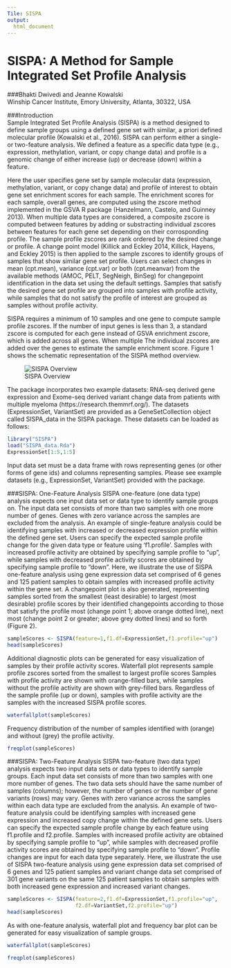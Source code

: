 ```yaml
---
Tile: SISPA
output:
  html_document
---
```

<!--
%\VignetteEngine{rmarkdown::render}
%\VignetteIndexEntry{SISPA:Method for Sample Integrated Set Profile Analysis}
-->
  
SISPA: A Method for Sample Integrated Set Profile Analysis
=====================================================================================================
###Bhakti Dwivedi and Jeanne Kowalski  
Winship Cancer Institute, Emory University, Atlanta, 30322, USA  
  
###Introduction  
Sample Integrated Set Profile Analysis (SISPA) is a method designed to define sample groups using a defined gene set with similar, a priori defined molecular profile (Kowalski et al., 2016). SISPA can perform either a single- or two-feature analysis. We defined a feature as a specific data type (e.g., expression, methylation, variant, or copy change data) and profile is a genomic change of either increase (up) or decrease (down) within a feature. 

Here the user specifies gene set by sample molecular data (expression, methylation, variant, or copy change data) and profile of interest to obtain gene set enrichment scores for each sample. The enrichment scores for each sample, overall genes, are computed using the zscore method implemented in the GSVA R package (Hanzelmann, Castelo, and Guinney 2013). When multiple data types are considered, a composite zscore is computed between features by adding or substracting individual zscores between features for each gene set depending on their corrosponding profile. The sample profile zscores are rank ordered by the desired change or profile. A change point model (Killick and Eckley 2014, Killick, Hayens, and Eckley 2015) is then applied to the sample zscores to identify groups of samples that show similar gene set profile. Users can select changes in mean (cpt.mean), variance (cpt.var) or both (cpt.meanvar) from the available methods (AMOC, PELT, SegNeigh, BinSeg) for changepoint identification in the data set using the default settings. Samples that satisfy the desired gene set profile are grouped into samples with profile activity, while samples that do not satisfy the profile of interest are grouped as samples without profile activity. 

SISPA requires a minimum of 10 samples and one gene to compute sample profile zscores. If the number of input genes is less than 3, a standard zscore is computed for each gene instead of GSVA enrichment zscore, which is added across all genes. When multiple The individual zscores are added over the genes to estimate the sample enrichment score. Figure 1 shows the schematic representation of the SISPA method overview.   
  
![SISPA Overview](sispa_overview.png)
  
The package incorporates two example datasets: RNA-seq derived gene expression and Exome-seq derived variant change data from patients with multiple myeloma (https://research.themmrf.org/). The datasets (ExpressionSet, VariantSet) are provided as a GeneSetCollection object called SISPA_data in the SISPA package. These datasets can be loaded as follows:  
  
```r
library("SISPA")
load("SISPA_data.Rda")
ExpressionSet[1:5,1:5]
```
  
Input data set must be a data frame with rows representing genes (or other forms of gene ids) and columns representing samples. Please see example datasets (e.g., ExpressionSet, VariantSet) provided with the package.

###SISPA: One-Feature Analysis
SISPA one-feature (one data type) analysis expects one input data set or data type to identify sample groups on. The input data set consists of more than two samples with one more number of genes. Genes with zero variance across the samples are excluded from the analysis. An example of single-feature analysis could be identifying samples with increased or decreased expression profile within the defined gene set. Users can specify the expected sample profile change for the given data type or feature using 'f1.profile'. Samples with increased profile activity are obtained by specifying sample profile to "up", while samples with decreased profile activity scores are obtained by specifying sample profile to "down". Here, we illustrate the use of SISPA one-feature analysis using gene expression data set comprised of 6 genes and 125 patient samples to obtain samples with increased profile activity within the gene set. A changepoint plot is also generated, representing samples sorted from the smallest (least desirable) to largest (most desirable) profile scores by their identified changepoints according to those that satisfy the profile most (change point 1; above orange dotted line), next most (change point 2 or greater; above grey dotted lines) and so forth (Figure 2).  
  
  
```r
sampleScores <- SISPA(feature=1,f1.df=ExpressionSet,f1.profile="up")
head(sampleScores)
```

Additional diagnostic plots can be generated for easy visualization of samples by their profile activity scores. Waterfall plot represents sample profile zscores sorted from the smallest to largest profile scores Samples with profile activity are shown with orange-filled bars, while samples without the profile activity are shown with grey-filled bars. Regardless of the sample profile (up or down), samples with profile activity are the samples with the increased SISPA profile scores.  

 
```r
waterfallplot(sampleScores)
```
  
Frequency distribution of the number of samples identified with (orange) and without (grey) the profile activity.  
```r
freqplot(sampleScores)
```
  

###SISPA: Two-Feature Analysis
SISPA two-feature (two data type) analysis expects two input data sets or data types to identify sample groups. Each input data set consists of more than two samples with one more number of genes. The two data sets should have the same number of samples (columns); however, the number of genes or the number of gene variants (rows) may vary. Genes with zero variance across the samples within each data type are excluded from the analysis. An example of two-feature analysis could be identifying samples with increased gene expression and increased copy change within the defined gene sets. Users can specify the expected sample profile change by each feature using f1.profile and f2.profile. Samples with increased profile activity are obtained by specifying sample profile to "up", while samples with decreased profile activity scores are obtained by specifying sample profile to "down". Profile changes are input for each data type separately. Here, we illustrate the use of SISPA two-feature analysis using gene expression data set comprised of 6 genes and 125 patient samples and variant change data set comprised of 301 gene variants on the same 125 patient samples to obtain samples with both increased gene expression and increased variant changes.    
  
  
```r
sampleScores <- SISPA(feature=2,f1.df=ExpressionSet,f1.profile="up",
                      f2.df=VariantSet,f2.profile="up")
head(sampleScores)
```

As with one-feature analysis, waterfall plot and frequency bar plot can be generated for easy visualization of sample groups.
```r
waterfallplot(sampleScores)
```
  
```r
freqplot(sampleScores)
```

